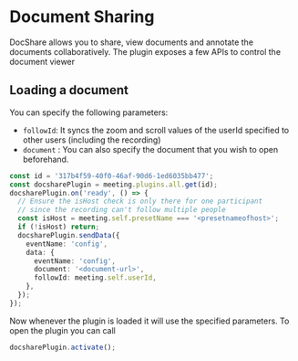 # Document Sharing

DocShare allows you to share, view documents and annotate the documents collaboratively.
The plugin exposes a few APIs to control the document viewer

## Loading a document

You can specify the following parameters:

- `followId`: It syncs the zoom and scroll values of the userId specified to other users (including the recording)
- `document` : You can also specify the document that you wish to open beforehand.

```ts
const id = '317b4f59-40f0-46af-90d6-1ed6035bb477';
const docsharePlugin = meeting.plugins.all.get(id);
docsharePlugin.on('ready', () => {
  // Ensure the isHost check is only there for one participant
  // since the recording can't follow multiple people
  const isHost = meeting.self.presetName === '<presetnameofhost>';
  if (!isHost) return;
  docsharePlugin.sendData({
    eventName: 'config',
    data: {
      eventName: 'config',
      document: '<document-url>',
      followId: meeting.self.userId,
    },
  });
});
```

Now whenever the plugin is loaded it will use the specified parameters.
To open the plugin you can call

```ts
docsharePlugin.activate();
```
